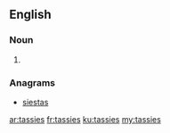 ==English==

===Noun===
{{head|en}}

# {{plural of|tassie}}

===Anagrams===
* [[siestas#English|siestas]]

[[ar:tassies]]
[[fr:tassies]]
[[ku:tassies]]
[[my:tassies]]